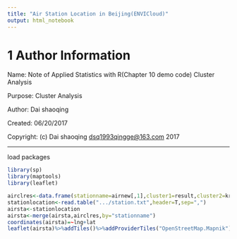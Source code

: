 ```yaml
---
title: "Air Station Location in Beijing(ENVICloud)"
output: html_notebook
---
```


# 1 Author Information
Name: Note of Applied Statistics with R(Chapter 10 demo code) Cluster Analysis

Purpose: Cluster Analysis

Author:      Dai shaoqing

Created:     06/20/2017

Copyright:   (c) Dai shaoqing <dsq1993qingge@163.com> 2017

------------------------------------------------------------


load packages
```r
library(sp)
library(maptools)
library(leaflet)
```



```r
airclres<-data.frame(stationname=airnew[,1],cluster1=result,cluster2=kres$cluster)
stationlocation<-read.table(".../station.txt",header=T,sep=",")
airsta<-stationlocation
airsta<-merge(airsta,airclres,by="stationname")
coordinates(airsta)=~lng+lat
leaflet(airsta)%>%addTiles()%>%addProviderTiles("OpenStreetMap.Mapnik")%>%addMarkers(airsta,lng=airsta$lng,lat=airsta$lat,label=airsta$stationname)
```


